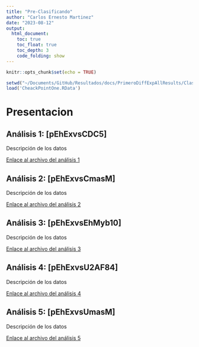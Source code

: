 ```yaml
---
title: "Pre-Clasificando"
author: "Carlos Ernesto Martinez"
date: "2023-08-12"
output:
  html_document:
    toc: true
    toc_float: true
    toc_depth: 3
    code_folding: show
---
```


```r
knitr::opts_chunk$set(echo = TRUE)
```

```r
setwd("~/Documents/GitHub/Resultados/docs/PrimeroDiffExpAllResults/Clasificando/Abundances")
load('CheackPointOne.RData')
```

# Presentacion

## Análisis 1: [pEhExvsCDC5]

Descripción de los datos

[Enlace al archivo del análisis 1](analisis_pEhExvsCDC5.html)

## Análisis 2: [pEhExvsCmasM]

Descripción de los datos

[Enlace al archivo del análisis 2](analisis_pEhExvsCmasM.Rmd)

## Análisis 3: [pEhExvsEhMyb10]

Descripción de los datos

[Enlace al archivo del análisis 3](analisis_pEhExvsEhMyb10.Rmd)

## Análisis 4: [pEhExvsU2AF84]

Descripción de los datos

[Enlace al archivo del análisis 4](analisis_pEhExvsU2AF84.Rmd)

## Análisis 5: [pEhExvsUmasM]

Descripción de los datos

[Enlace al archivo del análisis 5](analisis_pEhExvsUmasM.Rmd)

